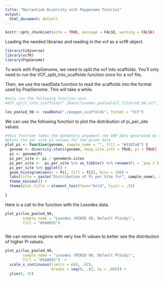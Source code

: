 ```yaml
---
title: "Nucleotide Diversity with Popgenome Tutorial"
output:
  html_document: default
---
```


```r
knitr::opts_chunk$set(echo = TRUE, message = FALSE, warning = FALSE)
```

Loading the needed libraries and reading in the vcf as a vcfR object.

```r

library(tidyverse)
library(vcfR)
library(PopGenome)


```

To work with PopGenome, we need to split the vcf into scaffolds. You'll only need to run the VCF_split_into_scaffolds function once for a vcf file. 

Then, we use the readData function to read the scaffolds into the format used by PopGenome. This will take a while.

```r

#only run the following function once
#VCF_split_into_scaffolds("./Data/loxodes_pooled/all_filtered_98.vcf", "popgen_scaffolds")

lox_pooled_98 <- readData("./popgen_scaffolds", format = "VCF")

```

We can use the following function to plot the distribution of pi_per_site values.

```r

#this function takes the mandatory argument the SNP data generated by the readData function, the optional argument sample_name (information you want included in the title), and the optional argument fill.
#plots the per site pi values for the given data
plot_pi <- function(genome, sample_name = "", fill = "#3287a8") {
  genome <- diversity.stats(genome, keep.site.info = TRUE, pi = TRUE)
  pi <- genome@Pi
  pi_per_site <- pi / genome@n.sites
  pi_per_site <-  pi_per_site %>% as_tibble() %>% rename(Pi = `pop 1`)
  pi_per_site %>% ggplot() + 
  geom_histogram(aes(x = Pi), fill = fill, bins = 100) + 
  labs(title = paste("Distribution of Pi per Site for", sample_name), x = "Pi Value", y = "Number of Regions") + 
  theme_minimal() + 
  theme(plot.title = element_text(face="bold", hjust = .5))
  
}


```

Here is a call to the function with the Loxodes data.

```r

plot_pi(lox_pooled_98, 
        sample_name = "Loxodes (MINID 98, Default Ploidy)", 
        fill = "#568D55")  



```

We can remove regions with very low Pi values to better see the distribution of higher Pi values.

```r

plot_pi(lox_pooled_98, 
        sample_name = "Loxodes (MINID 98, Default Ploidy)", 
        fill = "#568D55")  + 
  scale_x_continuous(limits = c(0, .02), 
                     breaks = seq(0, .02, by = .005)) + 
  ylim(0, 25) 


```

